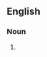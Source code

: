 {{also|smoke screens}}

==English==

===Noun===
{{head|en|noun form}}

# {{plural of|en|smokescreen}}